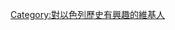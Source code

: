 {{Userbox |<div style="float: left; border:solid black 1px; margin: 1px;"> |lightgrey|white|[[File:Arthur Szyk (1894-1951). Visual History of Nations, Israel (1948), New Canaan, CT.jpg|50px]] | 這個用戶對'''[[以色列歷史]]'''很感興趣。</center>}}
[[Category:對以色列歷史有興趣的維基人]]